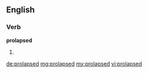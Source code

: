 ==English==

===Verb===
'''prolapsed'''

# {{past of|prolapse}}

[[de:prolapsed]]
[[mg:prolapsed]]
[[my:prolapsed]]
[[vi:prolapsed]]